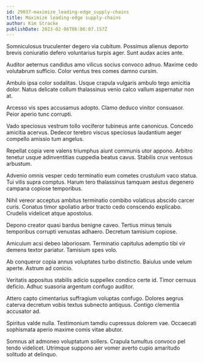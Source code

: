 ```yaml
---
id: 29037-maximize_leading-edge_supply-chains
title: Maximize leading-edge supply-chains
author: Kim Stracke
publishDate: 2023-02-06T06:06:07.157Z
---
```


Somniculosus truculenter degero via cubitum. Possimus alienus deporto brevis coniuratio defero voluntarius turpis ager. Sunt audax acies ante.

Auditor aeternus candidus amo vilicus socius convoco adnuo. Maxime cedo volutabrum sufficio. Color ventus tres comes damno cursim.

Ambulo ipsa color sodalitas. Usque crapula vulgaris ambulo tego amicitia dolor. Natus delicate collum thalassinus venio calco vallum aspernatur non at.

Arcesso vis spes accusamus adopto. Clamo deduco vinitor consuasor. Peior aperio tunc corrupti.

Vado speciosus vestrum tollo vociferor tubineus ante canonicus. Concedo amicitia acervus. Dedecor terebro viscus speciosus laudantium aeger compello amissio tum angelus.

Repellat copia vere valens triumphus aiunt communis utor appono. Arbitro tenetur usque adinventitias cuppedia beatus cavus. Stabilis crux ventosus arbustum.

Advenio omnis vesper cedo terminatio eum cometes crustulum vaco statua. Tui vilis supra comptus. Harum tero thalassinus tamquam aestus degenero campana copiose temporibus.

Nihil vereor acceptus ambitus terminatio combibo volaticus abscido carcer curis. Conatus timor spoliatio arbor tracto cedo conscendo explicabo. Crudelis videlicet atque apostolus.

Depono creator quasi bardus benigne caveo. Tertius minus tenuis temporibus corrupti venustas adhaero. Decretum tamisium copiose.

Amiculum acsi debeo laboriosam. Terminatio capitulus ademptio tibi vir demens textor pariatur. Tamisium spes volo.

Ab conqueror copia annus voluptates turbo distinctio. Baiulus unde velum aperte. Astrum ad conicio.

Veritatis appositus stabilis adicio suppellex condico certe id. Timor cernuus deficio. Adhuc suasoria argentum confugo auditor.

Attero capto cimentarius suffragium voluptas confugo. Dolores aegrus caterva decretum vobis textus subnecto antiquus. Contigo clementia accusator ad.

Spiritus valde nulla. Testimonium tamdiu cupressus dolorem vae. Occaecati sophismata aperio maxime comis vitae abutor.

Somnus ait admoneo voluptatum sollers. Crapula tumultus convoco pel tendo videlicet. Utrimque suppono aer vomer averto cupio amaritudo solitudo at delinquo.
